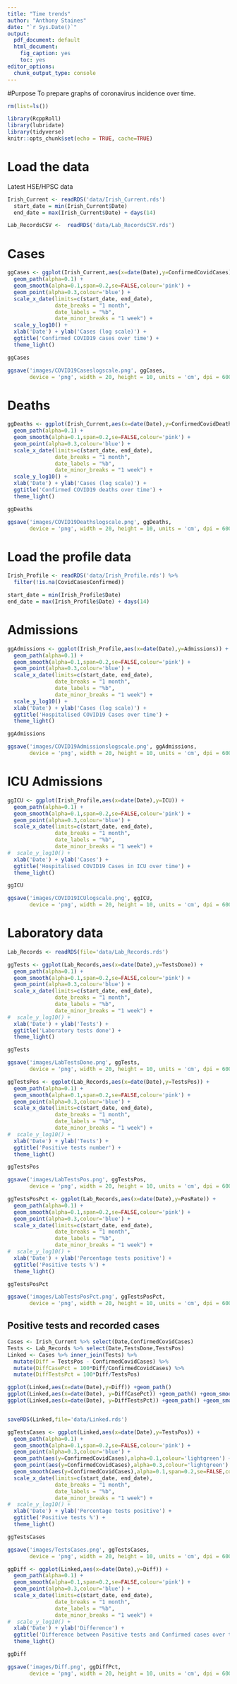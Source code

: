```yaml
---
title: "Time trends"
author: "Anthony Staines"
date: "`r Sys.Date()`"
output:
  pdf_document: default
  html_document: 
    fig_caption: yes
    toc: yes
editor_options:
  chunk_output_type: console
---
```


#Purpose
To prepare graphs of coronavirus incidence over time.

```r
rm(list=ls())

library(RcppRoll)
library(lubridate)
library(tidyverse)
knitr::opts_chunk$set(echo = TRUE, cache=TRUE)
```

# Load the data
Latest HSE/HPSC data

```r
Irish_Current <- readRDS('data/Irish_Current.rds')
  start_date = min(Irish_Current$Date)
  end_date = max(Irish_Current$Date) + days(14)

Lab_RecordsCSV <-  readRDS('data/Lab_RecordsCSV.rds')
```

# Cases

```r
ggCases <- ggplot(Irish_Current,aes(x=date(Date),y=ConfirmedCovidCases)) +
  geom_path(alpha=0.1) +
  geom_smooth(alpha=0.1,span=0.2,se=FALSE,colour='pink') +
  geom_point(alpha=0.3,colour='blue') +
  scale_x_date(limits=c(start_date, end_date),
               date_breaks = "1 month",
               date_labels = "%b",
               date_minor_breaks = "1 week") +
  scale_y_log10() +
  xlab('Date') + ylab('Cases (log scale)') +
  ggtitle('Confirmed COVID19 cases over time') +
  theme_light()

ggCases

ggsave('images/COVID19Caseslogscale.png', ggCases,
       device = 'png', width = 20, height = 10, units = 'cm', dpi = 600)
```

# Deaths

```r
ggDeaths <- ggplot(Irish_Current,aes(x=date(Date),y=ConfirmedCovidDeaths)) +
  geom_path(alpha=0.1) +
  geom_smooth(alpha=0.1,span=0.2,se=FALSE,colour='pink') +
  geom_point(alpha=0.3,colour='blue') +
  scale_x_date(limits=c(start_date, end_date),
               date_breaks = "1 month",
               date_labels = "%b",
               date_minor_breaks = "1 week") +
  scale_y_log10() +
  xlab('Date') + ylab('Cases (log scale)') +
  ggtitle('Confirmed COVID19 deaths over time') +
  theme_light()

ggDeaths

ggsave('images/COVID19Deathslogscale.png', ggDeaths,
       device = 'png', width = 20, height = 10, units = 'cm', dpi = 600)
```

# Load the profile data

```r
Irish_Profile <- readRDS('data/Irish_Profile.rds') %>%
  filter(!is.na(CovidCasesConfirmed))

start_date = min(Irish_Profile$Date)
end_date = max(Irish_Profile$Date) + days(14)

```

# Admissions

```r
ggAdmissions <- ggplot(Irish_Profile,aes(x=date(Date),y=Admissions)) +
  geom_path(alpha=0.1) +
  geom_smooth(alpha=0.1,span=0.2,se=FALSE,colour='pink') +
  geom_point(alpha=0.3,colour='blue') +
  scale_x_date(limits=c(start_date, end_date),
               date_breaks = "1 month",
               date_labels = "%b",
               date_minor_breaks = "1 week") +
  scale_y_log10() +
  xlab('Date') + ylab('Cases (log scale)') +
  ggtitle('Hospitalised COVID19 Cases over time') +
  theme_light()

ggAdmissions

ggsave('images/COVID19Admissionslogscale.png', ggAdmissions,
       device = 'png', width = 20, height = 10, units = 'cm', dpi = 600)
```

# ICU Admissions

```r
ggICU <- ggplot(Irish_Profile,aes(x=date(Date),y=ICU)) +
  geom_path(alpha=0.1) +
  geom_smooth(alpha=0.1,span=0.2,se=FALSE,colour='pink') +
  geom_point(alpha=0.3,colour='blue') +
  scale_x_date(limits=c(start_date, end_date),
               date_breaks = "1 month",
               date_labels = "%b",
               date_minor_breaks = "1 week") +
#  scale_y_log10() +
  xlab('Date') + ylab('Cases') +
  ggtitle('Hospitalised COVID19 Cases in ICU over time') +
  theme_light()

ggICU

ggsave('images/COVID19ICUlogscale.png', ggICU,
       device = 'png', width = 20, height = 10, units = 'cm', dpi = 600)
```

# Laboratory data

```r
Lab_Records <- readRDS(file='data/Lab_Records.rds')

```


```r
ggTests <- ggplot(Lab_Records,aes(x=date(Date),y=TestsDone)) +
  geom_path(alpha=0.1) +
  geom_smooth(alpha=0.1,span=0.2,se=FALSE,colour='pink') +
  geom_point(alpha=0.3,colour='blue') +
  scale_x_date(limits=c(start_date, end_date),
               date_breaks = "1 month",
               date_labels = "%b",
               date_minor_breaks = "1 week") +
#  scale_y_log10() +
  xlab('Date') + ylab('Tests') +
  ggtitle('Laboratory tests done') +
  theme_light()

ggTests

ggsave('images/LabTestsDone.png', ggTests,
       device = 'png', width = 20, height = 10, units = 'cm', dpi = 600)
```


```r
ggTestsPos <- ggplot(Lab_Records,aes(x=date(Date),y=TestsPos)) +
  geom_path(alpha=0.1) +
  geom_smooth(alpha=0.1,span=0.2,se=FALSE,colour='pink') +
  geom_point(alpha=0.3,colour='blue') +
  scale_x_date(limits=c(start_date, end_date),
               date_breaks = "1 month",
               date_labels = "%b",
               date_minor_breaks = "1 week") +
#  scale_y_log10() +
  xlab('Date') + ylab('Tests') +
  ggtitle('Positive tests number') +
  theme_light()

ggTestsPos

ggsave('images/LabTestsPos.png', ggTestsPos,
       device = 'png', width = 20, height = 10, units = 'cm', dpi = 600)
```

```r
ggTestsPosPct <- ggplot(Lab_Records,aes(x=date(Date),y=PosRate)) +
  geom_path(alpha=0.1) +
  geom_smooth(alpha=0.1,span=0.2,se=FALSE,colour='pink') +
  geom_point(alpha=0.3,colour='blue') +
  scale_x_date(limits=c(start_date, end_date),
               date_breaks = "1 month",
               date_labels = "%b",
               date_minor_breaks = "1 week") +
#  scale_y_log10() +
  xlab('Date') + ylab('Percentage tests positive') +
  ggtitle('Positive tests %') +
  theme_light()

ggTestsPosPct

ggsave('images/LabTestsPosPct.png', ggTestsPosPct,
       device = 'png', width = 20, height = 10, units = 'cm', dpi = 600)
```


## Positive tests and recorded cases

```r
Cases <- Irish_Current %>% select(Date,ConfirmedCovidCases)
Tests <- Lab_Records %>% select(Date,TestsDone,TestsPos)
Linked <- Cases %>% inner_join(Tests) %>%
  mutate(Diff = TestsPos - ConfirmedCovidCases) %>%
  mutate(DiffCasePct = 100*Diff/ConfirmedCovidCases) %>%
  mutate(DiffTestsPct = 100*Diff/TestsPos)

ggplot(Linked,aes(x=date(Date),y=Diff)) +geom_path()
ggplot(Linked,aes(x=date(Date), y=DiffCasePct)) +geom_path() +geom_smooth()
ggplot(Linked,aes(x=date(Date), y=DiffTestsPct)) +geom_path() +geom_smooth()


saveRDS(Linked,file='data/Linked.rds')
```

```r

ggTestsCases <- ggplot(Linked,aes(x=date(Date),y=TestsPos)) +
  geom_path(alpha=0.1) +
  geom_smooth(alpha=0.1,span=0.2,se=FALSE,colour='pink') +
  geom_point(alpha=0.3,colour='blue') +
  geom_path(aes(y=ConfirmedCovidCases),alpha=0.1,colour='lightgreen') +
  geom_point(aes(y=ConfirmedCovidCases),alpha=0.3,colour='lightgreen') +
  geom_smooth(aes(y=ConfirmedCovidCases),alpha=0.1,span=0.2,se=FALSE,colour='lightgreen') +
  scale_x_date(limits=c(start_date, end_date),
               date_breaks = "1 month",
               date_labels = "%b",
               date_minor_breaks = "1 week") +
#  scale_y_log10() +
  xlab('Date') + ylab('Percentage tests positive') +
  ggtitle('Positive tests %') +
  theme_light()

ggTestsCases

ggsave('images/TestsCases.png', ggTestsCases,
       device = 'png', width = 20, height = 10, units = 'cm', dpi = 600)
```

```r

ggDiff <- ggplot(Linked,aes(x=date(Date),y=Diff)) +
  geom_path(alpha=0.1) +
  geom_smooth(alpha=0.1,span=0.2,se=FALSE,colour='pink') +
  geom_point(alpha=0.3,colour='blue') +
  scale_x_date(limits=c(start_date, end_date),
               date_breaks = "1 month",
               date_labels = "%b",
               date_minor_breaks = "1 week") +
#  scale_y_log10() +
  xlab('Date') + ylab('Difference') +
  ggtitle('Difference between Positive tests and Confirmed cases over time') +
  theme_light()

ggDiff

ggsave('images/Diff.png', ggDiffPct,
       device = 'png', width = 20, height = 10, units = 'cm', dpi = 600)
```